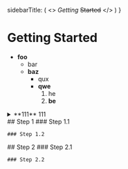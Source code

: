 
  sidebarTitle: (
    <>
      <i>Getting</i>&nbsp;<s>Started</s>
    </>
  )
}

# Getting Started

- **foo**
  - bar
  - **baz**
    - qux
    - **qwe**
      1. he
      1. **be**
 
<details>
  <summary>**111** 111</summary>
  content line 1 some more content
  <details>
    <summary>**222** 222</summary>
    content line 2 some more content
    <details>
      <summary>**333** 333</summary>
      content line 3 some more content
    </details>
  </details>
</details>

<Steps>
  ## Step 1
  <Steps>
    ### Step 1.1

    ### Step 1.2

  </Steps>
  ## Step 2

  <Steps>
    ### Step 2.1

    ### Step 2.2

  </Steps>
</Steps>
